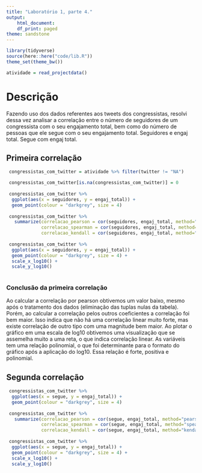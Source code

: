 ```yaml
---
title: "Laboratório 1, parte 4."
output:
    html_document:
    df_print: paged
theme: sandstone
---
```


```r
library(tidyverse)
source(here::here("code/lib.R"))
theme_set(theme_bw())
```

```r
atividade = read_projectdata()
```
# Descrição
Fazendo uso dos dados referentes aos tweets dos congressistas, resolvi dessa vez analisar a correlação entre o número de seguidores de um congressista com o seu engajamento total, bem como do número de pessoas que ele segue com o seu engajamento total.
Seguidores e engaj total. Segue com engaj total.

## Primeira correlação
```r
 congressistas_com_twitter = atividade %>% filter(twitter != "NA")

 congressistas_com_twitter[is.na(congressistas_com_twitter)] = 0
 
 congressistas_com_twitter %>%
  ggplot(aes(x = seguidores, y = engaj_total)) + 
  geom_point(colour = "darkgrey", size = 4)
 
 congressistas_com_twitter %>%
   summarize(correlacao_pearson = cor(seguidores, engaj_total, method="pearson"),
             correlacao_spearman = cor(seguidores, engaj_total, method="spearman"),
             correlacao_kendall = cor(seguidores, engaj_total, method="kendall"))
 
 congressistas_com_twitter %>%
  ggplot(aes(x = seguidores, y = engaj_total)) + 
  geom_point(colour = "darkgrey", size = 4) +
  scale_x_log10() +
  scale_y_log10()
  
```

### Conclusão da primeira correlação
Ao calcular a correlação por pearson obtivemos um valor baixo, mesmo após o tratamento dos dados (eliminação das tuplas nulas da tabela). Porém, ao calcular a correlação pelos outros coeficientes a correlação foi bem maior. Isso indica que não há uma correlação linear muito forte, mas existe correlação de outro tipo com uma magnitude bem maior.
Ao plotar o gráfico em uma escala de log10 obtivemos uma visualização que se assemelha muito a uma reta, o que indica correlação linear. As variáveis tem uma relação polinomial, o que foi determinante para o formato do gráfico após a aplicação do log10. Essa relação é forte, positiva e polinomial.

## Segunda correlação
```r
 congressistas_com_twitter %>%
  ggplot(aes(x = segue, y = engaj_total)) + 
  geom_point(colour = "darkgrey", size = 4)
 
 congressistas_com_twitter %>%
   summarize(correlacao_pearson = cor(segue, engaj_total, method="pearson"),
             correlacao_spearman = cor(segue, engaj_total, method="spearman"),
             correlacao_kendall = cor(segue, engaj_total, method="kendall"))
 
 congressistas_com_twitter %>%
  ggplot(aes(x = segue, y = engaj_total)) + 
  geom_point(colour = "darkgrey", size = 4) +
  scale_x_log10() +
  scale_y_log10()
```

